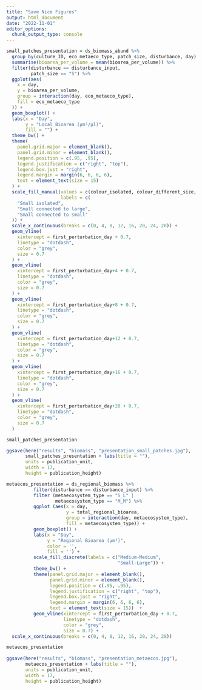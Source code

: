 ```yaml
---
title: "Save Nice Figures"
output: html_document
date: "2022-11-01"
editor_options: 
  chunk_output_type: console
---
```


```r
small_patches_presentation = ds_biomass_abund %>%
  group_by(culture_ID, eco_metaeco_type, patch_size, disturbance, day) %>%
  summarise(bioarea_per_volume = mean(bioarea_per_volume)) %>%
  filter(disturbance == disturbance_input,
         patch_size == "S") %>%
  ggplot(aes(
    x = day,
    y = bioarea_per_volume,
    group = interaction(day, eco_metaeco_type),
    fill = eco_metaeco_type
  )) +
  geom_boxplot() +
  labs(x = "Day",
       y = "Local Bioarea (µm²/μl)",
       fill = "") +
  theme_bw() +
  theme(
    panel.grid.major = element_blank(),
    panel.grid.minor = element_blank(),
    legend.position = c(.95, .95),
    legend.justification = c("right", "top"),
    legend.box.just = "right",
    legend.margin = margin(6, 6, 6, 6),
    text = element_text(size = 15)
  ) +
  scale_fill_manual(values = c(colour_isolated, colour_different_size, colour_same_size),
                    labels = c(
    "Small isolated",
    "Small connected to large",
    "Small connected to small"
  )) +
  scale_x_continuous(breaks = c(0, 4, 8, 12, 16, 20, 24, 28)) +
  geom_vline(
    xintercept = first_perturbation_day + 0.7,
    linetype = "dotdash",
    color = "grey",
    size = 0.7
  ) +
  geom_vline(
    xintercept = first_perturbation_day+4 + 0.7,
    linetype = "dotdash",
    color = "grey",
    size = 0.7
  ) +
  geom_vline(
    xintercept = first_perturbation_day+8 + 0.7,
    linetype = "dotdash",
    color = "grey",
    size = 0.7
  ) +
  geom_vline(
    xintercept = first_perturbation_day+12 + 0.7,
    linetype = "dotdash",
    color = "grey",
    size = 0.7
  ) +
  geom_vline(
    xintercept = first_perturbation_day+16 + 0.7,
    linetype = "dotdash",
    color = "grey",
    size = 0.7
  ) +
  geom_vline(
    xintercept = first_perturbation_day+20 + 0.7,
    linetype = "dotdash",
    color = "grey",
    size = 0.7
  )

small_patches_presentation

ggsave(here("results", "biomass", "presentation_small_patches.jpg"), 
       small_patches_presentation + labs(title = ""), 
       units = publication_unit,
       width = 17, 
       height = publication_height)

metaecos_presentation = ds_regional_biomass %>%
          filter(disturbance == disturbance_input) %>%
          filter (metaecosystem_type == "S_L" |
                  metaecosystem_type == "M_M") %>%
          ggplot (aes(x = day,
                      y = total_regional_bioarea,
                      group = interaction(day, metaecosystem_type),
                      fill = metaecosystem_type)) +
          geom_boxplot() +
          labs(x = "Day", 
               y = "Regional Bioarea (µm²)",
               color = '', 
               fill = '') +
          scale_fill_discrete(labels = c("Medium-Medium", 
                                         "Small-Large")) +
          theme_bw() +
          theme(panel.grid.major = element_blank(), 
                panel.grid.minor = element_blank(),
                legend.position = c(.95, .95),
                legend.justification = c("right", "top"),
                legend.box.just = "right",
                legend.margin = margin(6, 6, 6, 6),
                text = element_text(size = 15))  +
          geom_vline(xintercept = first_perturbation_day + 0.7, 
                     linetype = "dotdash", 
                     color = "grey", 
                     size = 0.7) +
  scale_x_continuous(breaks = c(0, 4, 8, 12, 16, 20, 24, 28))

metaecos_presentation
  
ggsave(here("results", "biomass", "presentation_metaecos.jpg"), 
       metaecos_presentation + labs(title = ""), 
       units = publication_unit,
       width = 17, 
       height = publication_height)
```
